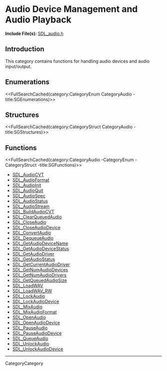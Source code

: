 
= Audio Device Management and Audio Playback =

'''Include File(s):'''  [http://hg.libsdl.org/SDL/file/default/include/SDL_audio.h SDL_audio.h]


== Introduction ==

This category contains functions for handling audio devices and audio input/output.

== Enumerations ==
<<FullSearchCached(category:CategoryEnum CategoryAudio -title:SGEnumerations)>>

== Structures ==
<<FullSearchCached(category:CategoryStruct CategoryAudio -title:SGStructures)>>

== Functions ==
<<FullSearchCached(category:CategoryAudio -CategoryEnum -CategoryStruct -title:SGFunctions)>>

<!-- BEGIN CATEGORY LIST -->
* [[SDL_AudioCVT]]
* [[SDL_AudioFormat]]
* [[SDL_AudioInit]]
* [[SDL_AudioQuit]]
* [[SDL_AudioSpec]]
* [[SDL_AudioStatus]]
* [[SDL_AudioStream]]
* [[SDL_BuildAudioCVT]]
* [[SDL_ClearQueuedAudio]]
* [[SDL_CloseAudio]]
* [[SDL_CloseAudioDevice]]
* [[SDL_ConvertAudio]]
* [[SDL_DequeueAudio]]
* [[SDL_GetAudioDeviceName]]
* [[SDL_GetAudioDeviceStatus]]
* [[SDL_GetAudioDriver]]
* [[SDL_GetAudioStatus]]
* [[SDL_GetCurrentAudioDriver]]
* [[SDL_GetNumAudioDevices]]
* [[SDL_GetNumAudioDrivers]]
* [[SDL_GetQueuedAudioSize]]
* [[SDL_LoadWAV]]
* [[SDL_LoadWAV_RW]]
* [[SDL_LockAudio]]
* [[SDL_LockAudioDevice]]
* [[SDL_MixAudio]]
* [[SDL_MixAudioFormat]]
* [[SDL_OpenAudio]]
* [[SDL_OpenAudioDevice]]
* [[SDL_PauseAudio]]
* [[SDL_PauseAudioDevice]]
* [[SDL_QueueAudio]]
* [[SDL_UnlockAudio]]
* [[SDL_UnlockAudioDevice]]
<!-- END CATEGORY LIST -->
----
CategoryCategory
